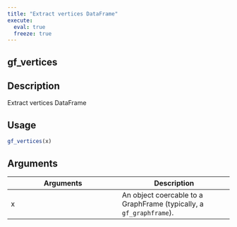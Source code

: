 ```yaml
---
title: "Extract vertices DataFrame"
execute:
  eval: true
  freeze: true
---
```


## gf_vertices

## Description
Extract vertices DataFrame


## Usage
```r
gf_vertices(x)
```

## Arguments
|Arguments|Description|
|---|---|
| x | An object coercable to a GraphFrame (typically, a `gf_graphframe`). |








